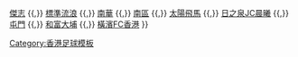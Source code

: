 {{Navbox
| basestyle = background:#DD0000;color:#ffffff;
| name  = 港甲2012-13
| title = [[2012–13年香港甲組足球聯賽|<span style="color:#ffffff">2012–13年</span>]][[香港甲組足球聯賽|<span style="color:#ffffff">香港甲組足球聯賽</span>]]
| list1 = [[公民足球隊|公民]] {{,}} [[傑志體育會|傑志]] {{,}} [[香港流浪足球會|標準流浪]] {{,}} [[南華足球隊|南華]] {{,}} [[南區足球隊|南區]] {{,}} [[太陽飛馬足球會|太陽飛馬]] {{,}} [[晨曦體育會|日之泉JC晨曦]] {{,}} [[屯門體育會足球隊|屯門]] {{,}} [[大埔足球會|和富大埔]] {{,}} [[橫濱FC香港]]
}}<noinclude>
[[Category:香港足球模板]]
</noinclude>